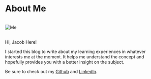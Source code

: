 
<div className={styles.Document}>

# About Me

<br />
<img src="img/profile2.jpg" alt="Me" />
<br />
<br />

Hi, Jacob Here!

I started this blog to write about my learning experiences
in whatever interests me at the moment. It helps me understand
the concept and hopefully provides you with a better insight on the
subject.

Be sure to check out my <a href="https://github.com/jacobleonard545">Github</a> 
and <a href="https://www.linkedin.com/in/jacob-leonard-79658b173/">LinkedIn</a>.


</div>
